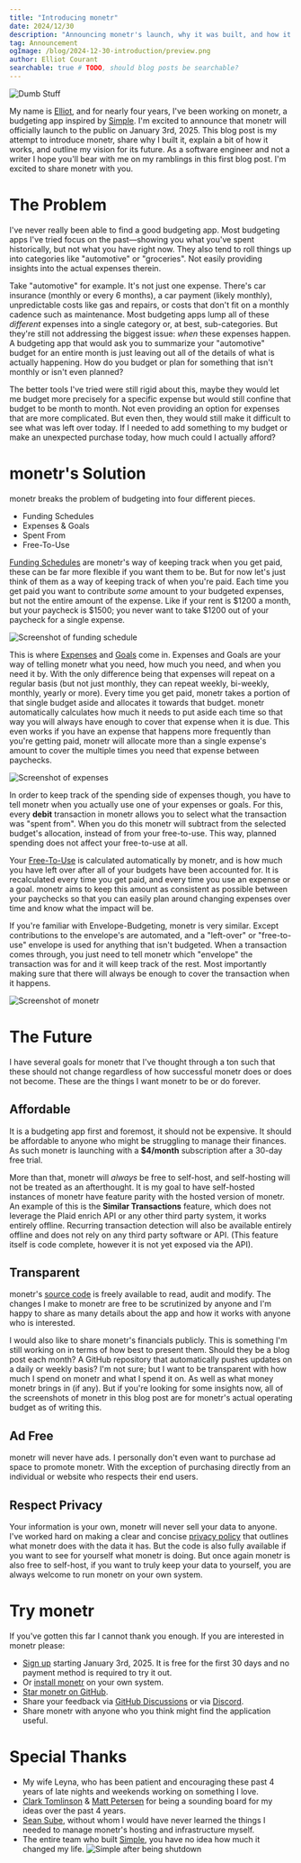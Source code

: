 ```yaml
---
title: "Introducing monetr"
date: 2024/12/30
description: "Announcing monetr's launch, why it was built, and how it works."
tag: Announcement
ogImage: /blog/2024-12-30-introduction/preview.png
author: Elliot Courant
searchable: true # TODO, should blog posts be searchable?
---
```



<BlogHeader />

![Dumb Stuff](./2024-12-30-introduction/dumbstuff.png)

My name is [Elliot](https://github.com/elliotcourant), and for nearly four years, I've been working on monetr, a
budgeting app inspired by [Simple](https://web.archive.org/web/20201128231953/https://www.simple.com/). I'm excited to
announce that monetr will officially launch to the public on January 3rd, 2025. This blog post is my attempt to
introduce monetr, share why I built it, explain a bit of how it works, and outline my vision for its future. As a
software engineer and not a writer I hope you'll bear with me on my ramblings in this first blog post. I'm excited to
share monetr with you.

# The Problem

I've never really been able to find a good budgeting app. Most budgeting apps I've tried focus on the past—showing you
what you've spent historically, but not what you have right now. They also tend to roll things up into categories like
"automotive" or "groceries". Not easily providing insights into the actual expenses therein.

Take "automotive" for example. It's not just one expense. There's car insurance (monthly or every 6 months), a car
payment (likely monthly), unpredictable costs like gas and repairs, or costs that don't fit on a monthly cadence such as
maintenance. Most budgeting apps lump all of these _different_ expenses into a single category or, at best,
sub-categories. But they're still not addressing the biggest issue: _when_ these expenses happen. A budgeting app that
would ask you to summarize your "automotive" budget for an entire month is just leaving out all of the details of what
is actually happening. How do you budget or plan for something that isn't monthly or isn't even planned?

The better tools I've tried were still rigid about this, maybe they would let me budget more precisely for a specific
expense but would still confine that budget to be month to month. Not even providing an option for expenses that are
more complicated. But even then, they would still make it difficult to see what was left over today. If I needed to add
something to my budget or make an unexpected purchase today, how much could I actually afford?

# monetr's Solution

monetr breaks the problem of budgeting into four different pieces.
- Funding Schedules
- Expenses & Goals
- Spent From
- Free-To-Use

[Funding Schedules](/documentation/use/funding_schedule) are monetr's way of keeping track when you get paid, these can
be far more flexible if you want them to be. But for now let's just think of them as a way of keeping track of when
you're paid. Each time you get paid you want to contribute _some_ amount to your budgeted expenses, but not the entire
amount of the expense. Like if your rent is $1200 a month, but your paycheck is $1500; you never want to take $1200 out
of your paycheck for a single expense.

![Screenshot of funding schedule](./2024-12-30-introduction/funding.png)

This is where [Expenses](/documentation/use/expense) and [Goals](/documentation/use/goal) come in. Expenses and Goals
are your way of telling monetr what you need, how much you need, and when you need it by. With the only difference being
that expenses will repeat on a regular basis (but not just monthly, they can repeat weekly, bi-weekly, monthly, yearly
or more). Every time you get paid, monetr takes a portion of that single budget aside and allocates it towards that
budget. monetr automatically calculates how much it needs to put aside each time so that way you will always have enough
to cover that expense when it is due. This even works if you have an expense that happens more frequently than you're
getting paid, monetr will allocate more than a single expense's amount to cover the multiple times you need that expense
between paychecks.

![Screenshot of expenses](./2024-12-30-introduction/expenses.png)

In order to keep track of the spending side of expenses though, you have to tell monetr when you actually use one of
your expenses or goals. For this, every **debit** transaction in monetr allows you to select what the transaction was
"spent from". When you do this monetr will subtract from the selected budget's allocation, instead of from your
free-to-use. This way, planned spending does not affect your free-to-use at all.

Your [Free-To-Use](/documentation/use/free_to_use) is calculated automatically by monetr, and is how much you have left over after all of your budgets
have been accounted for. It is recalculated every time you get paid, and every time you use an expense or a goal. monetr
aims to keep this amount as consistent as possible between your paychecks so that you can easily plan around changing
expenses over time and know what the impact will be.

If you're familiar with Envelope-Budgeting, monetr is very similar. Except contributions to the envelope's are
automated, and a "left-over" or "free-to-use" envelope is used for anything that isn't budgeted. When a transaction
comes through, you just need to tell monetr which "envelope" the transaction was for and it will keep track of the rest.
Most importantly making sure that there will always be enough to cover the transaction when it happens.

![Screenshot of monetr](./2024-12-30-introduction/screenshot.png)

# The Future

I have several goals for monetr that I've thought through a ton such that these should not change regardless of how
successful monetr does or does not become. These are the things I want monetr to be or do forever.

## Affordable

It is a budgeting app first and foremost, it should not be expensive. It should be affordable to anyone who might be
struggling to manage their finances. As such monetr is launching with a **$4/month** subscription after a 30-day free
trial.

More than that, monetr will _always_ be free to self-host, and self-hosting will not be treated as an afterthought. It
is my goal to have self-hosted instances of monetr have feature parity with the hosted version of monetr. An example of
this is the **Similar Transactions** feature, which does not leverage the Plaid enrich API or any other third party
system, it works entirely offline. Recurring transaction detection will also be available entirely offline and does not
rely on any third party software or API. (This feature itself is code complete, however it is not yet exposed via the
API).

## Transparent

monetr's [source code](https://github.com/monetr/monetr) is freely available to read, audit and modify. The changes I
make to monetr are free to be scrutinized by anyone and I'm happy to share as many details about the app and how it
works with anyone who is interested.

I would also like to share monetr's financials publicly. This is something I'm still working on in terms of how best to
present them. Should they be a blog post each month? A GitHub repository that automatically pushes updates on a daily or
weekly basis? I'm not sure; but I want to be transparent with how much I spend on monetr and what I spend it on. As well
as what money monetr brings in (if any). But if you're looking for some insights now, all of the screenshots of monetr
in this blog post are for monetr's actual operating budget as of writing this.

## Ad Free

monetr will never have ads. I personally don't even want to purchase ad space to promote monetr. With the exception of
purchasing directly from an individual or website who respects their end users.

## Respect Privacy

Your information is your own, monetr will never sell your data to anyone. I've worked hard on making a clear and concise
[privacy policy](/policy/privacy) that outlines what monetr does with the data it has. But the code is also fully
available if you want to see for yourself what monetr is doing. But once again monetr is also free to self-host, if you
want to truly keep your data to yourself, you are always welcome to run monetr on your own system.

# Try monetr

If you've gotten this far I cannot thank you enough. If you are interested in monetr please:
- [Sign up](https://my.monetr.app/register) starting January 3rd, 2025. It is free for the first 30 days and no payment
  method is required to try it out.
- Or [install monetr](/documentation/install) on your own system.
- [Star monetr on GitHub](https://github.com/monetr/monetr).
- Share your feedback via [GitHub Discussions](https://github.com/monetr/monetr/discussions) or via
  [Discord](https://discord.gg/68wTCXrhuq).
- Share monetr with anyone who you think might find the application useful.

# Special Thanks

- My wife Leyna, who has been patient and encouraging these past 4 years of late nights and weekends working on
  something I love.
- [Clark Tomlinson](https://github.com/th3fallen) & [Matt Petersen](https://github.com/phanzink) for being a sounding
  board for my ideas over the past 4 years.
- [Sean Sube](https://github.com/ssube), without whom I would have never learned the things I needed to manage monetr's
  hosting and infrastructure myself.
- The entire team who built [Simple](https://web.archive.org/web/20210129214711/https://www.simple.com/), you have no
  idea how much it changed my life. ![Simple after being shutdown](./2024-12-30-introduction/simple.png)
